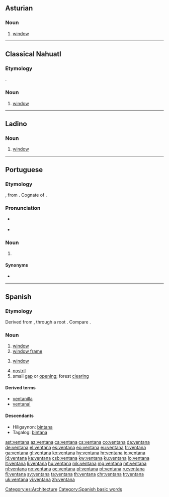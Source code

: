 ==Asturian==

===Noun===
{{ast-noun|f|ventanes}}

# [[window]]

----

==Classical Nahuatl==

===Etymology===
{{bor|nci|es|ventana}}.

===Noun===
{{head|nci|noun}}

# [[window]]
<!--commented out, incomprehensible
===References===
* '''1611''', Pedro de Arenas, ''Vocabulario manual de las lenguas Castellana y Mexicana'' (1793) Why are there two dates here?
**: ''la ventana-'' in '''ventana'''--- Is "in ventana" a translation? If so, put it in quotes. -->

----

==Ladino==

===Noun===
{{lad-noun|l|g=f}}

# [[window]]

----

==Portuguese==

===Etymology===
{{bor|pt|es|ventana}}, from {{der|pt|la|ventus}}. Cognate of {{m|pt|ventã}}.

===Pronunciation===
* {{a|Portugal}} {{IPA|/vẽ.ˈtɐ.nɐ/|lang=pt}}
* {{hyphenation|ven|ta|na|lang=pt}}

===Noun===
{{pt-noun|f|s}}

# {{lb|pt|Brazil|archaic}} {{l|en|window}}

====Synonyms====
* {{l|pt|janela}}

----

==Spanish==

===Etymology===
Derived from {{inh|es|la|ventus}}, through a {{inh|es|VL.|-}} root {{m|la|*ventana}}. Compare {{cog|pt|ventã}}.

===Noun===
{{es-noun|f}}
{{attention|es|please check definitions}}
# [[window]] {{gloss|opening for light and air}}
# [[window frame]]
# {{lb|es|computing}} [[window]] {{gloss|area on a computer screen}}
# [[nostril]]
# small [[gap]] or [[opening]]; forest [[clearing]]

====Derived terms====
* [[ventanilla]]
* [[ventanal]]

====Descendants====
* Hiligaynon: [[bintana]]
* Tagalog: [[bintana]]

[[Category:es:Architecture]]
[[Category:Spanish basic words]]

[[ast:ventana]]
[[az:ventana]]
[[ca:ventana]]
[[cs:ventana]]
[[co:ventana]]
[[da:ventana]]
[[de:ventana]]
[[el:ventana]]
[[es:ventana]]
[[eo:ventana]]
[[eu:ventana]]
[[fr:ventana]]
[[ga:ventana]]
[[gl:ventana]]
[[ko:ventana]]
[[hy:ventana]]
[[hr:ventana]]
[[io:ventana]]
[[id:ventana]]
[[ka:ventana]]
[[csb:ventana]]
[[kw:ventana]]
[[ku:ventana]]
[[lo:ventana]]
[[lt:ventana]]
[[li:ventana]]
[[hu:ventana]]
[[mk:ventana]]
[[mg:ventana]]
[[mt:ventana]]
[[nl:ventana]]
[[no:ventana]]
[[oc:ventana]]
[[pl:ventana]]
[[pt:ventana]]
[[ru:ventana]]
[[fi:ventana]]
[[sv:ventana]]
[[ta:ventana]]
[[th:ventana]]
[[chr:ventana]]
[[tr:ventana]]
[[uk:ventana]]
[[vi:ventana]]
[[zh:ventana]]